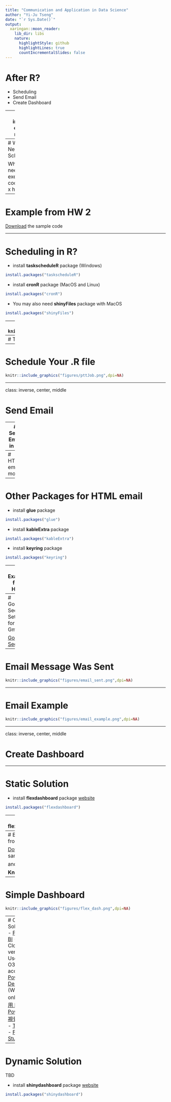 ```yaml
---
title: "Communication and Application in Data Science"
author: "Yi-Ju Tseng"
date: "`r Sys.Date()`"
output:
  xaringan::moon_reader:
    lib_dir: libs
    nature:
      highlightStyle: github
      highlightLines: true
      countIncrementalSlides: false
---
```


# After R?

- Scheduling
- Send Email
- Create Dashboard



---
class: inverse, center, middle

# Scheduling

---
# When You Need Scheduling?

When you need to execute the code every x hours

---
# Example from HW 2

[Download](https://github.com/CGUIM-BigDataAnalysis/BigDataCGUIM/blob/master/EMBA_BigData/pttJob.R) the sample code

---

# Scheduling in R?

- install **taskscheduleR** package (Windows)
```r
install.packages("taskscheduleR")
```

- install **cronR** package (MacOS and Linux)
```r
install.packages("cronR")
```
- You may also need **shinyFiles** package with MacOS
```r
install.packages("shinyFiles")
```


---
# Tools -> Addins 
```r
knitr::include_graphics("figures/addins.png",dpi=NA)
```

---
# Tools -> Addins -> cronR or taskscheduleR
```r
knitr::include_graphics("figures/cron_request.png",dpi=NA)
```

---
# Schedule Your .R file

```r
knitr::include_graphics("figures/pttJob.png",dpi=NA)
```

---

class: inverse, center, middle

# Send Email

---
# Send Email in R?

- install **blastula** package [website](https://rstudio.github.io/blastula/)
```r
install.packages("blastula")
```

---
# HTML email model
```r
knitr::include_graphics("https://rstudio.github.io/blastula/articles/images/html_email_model.png",dpi=NA)
```
[source](https://rstudio.github.io/blastula/articles/blastula.html)
---

# Other Packages for HTML email

- install **glue** package
```r
install.packages("glue")
```
- install **kableExtra** package 
```r
install.packages("kableExtra")
```
- install **keyring** package 
```r
install.packages("keyring")
```

---
# Example from HW 2

[Download](https://github.com/CGUIM-BigDataAnalysis/BigDataCGUIM/blob/master/EMBA_BigData/pttJobEmail.R) the sample code

---
# Google Security Setting for Gmail

[Google Security](https://support.google.com/accounts/answer/6010255)
```r
knitr::include_graphics("figures/google_secu.png",dpi=NA)
```

---
# Email Message Was Sent

```r
knitr::include_graphics("figures/email_sent.png",dpi=NA)
```
---

# Email Example


```r
knitr::include_graphics("figures/email_example.png",dpi=NA)
```
---

class: inverse, center, middle

# Create Dashboard

---


# Static Solution

- install **flexdashboard** package [website](https://pkgs.rstudio.com/flexdashboard/index.html)
```r
install.packages("flexdashboard")
```

---
# flexdashboard

New RMarkdown with flexdashboard template -> **Knit**

```r
knitr::include_graphics("https://pkgs.rstudio.com/flexdashboard/reference/figures/NewRMarkdown.png",dpi=NA)
```
[source](https://pkgs.rstudio.com/flexdashboard/index.html)

---
# Example from HW 2

[Download](https://github.com/CGUIM-BigDataAnalysis/BigDataCGUIM/blob/master/EMBA_BigData/flex_dash_rx.Rmd) the sample code

and 

**Knit**

---
# Simple Dashboard

```r
knitr::include_graphics("figures/flex_dash.png",dpi=NA)
```

---
# Cloud Solution
- [Power BI](https://powerbi.microsoft.com/zh-tw/)
  - Cloud version: Use your O365 account
  - [Power BI Desktop](https://powerbi.microsoft.com/zh-tw/desktop/) (Windows only)
  - [使用 R 建立 Power BI 視覺效果](https://docs.microsoft.com/zh-tw/power-bi/create-reports/desktop-r-visuals)
- [Tableau](https://www.tableau.com/zh-tw)
  - [Free for Student](https://www.tableau.com/zh-tw/academic/students)



---
# Dynamic Solution

TBD

- install **shinydashboard** package [website](https://rstudio.github.io/shinydashboard/index.html)
```r
install.packages("shinydashboard")
```

